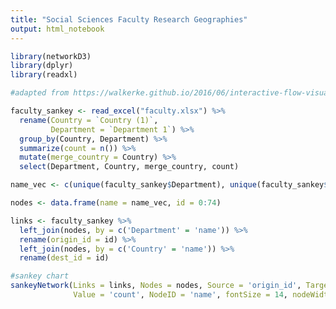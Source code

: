 ```yaml
---
title: "Social Sciences Faculty Research Geographies"
output: html_notebook
---
```



```r
library(networkD3)
library(dplyr)
library(readxl)

#adapted from https://walkerke.github.io/2016/06/interactive-flow-visualization-in-r/

faculty_sankey <- read_excel("faculty.xlsx") %>% 
  rename(Country = `Country (1)`,
         Department = `Department 1`) %>%
  group_by(Country, Department) %>%
  summarize(count = n()) %>%
  mutate(merge_country = Country) %>%
  select(Department, Country, merge_country, count)

name_vec <- c(unique(faculty_sankey$Department), unique(faculty_sankey$Country))

nodes <- data.frame(name = name_vec, id = 0:74)

links <- faculty_sankey %>%
  left_join(nodes, by = c('Department' = 'name')) %>%
  rename(origin_id = id) %>%
  left_join(nodes, by = c('Country' = 'name')) %>%
  rename(dest_id = id)

#sankey chart
sankeyNetwork(Links = links, Nodes = nodes, Source = 'origin_id', Target = 'dest_id', 
              Value = 'count', NodeID = 'name', fontSize = 14, nodeWidth = 20, height = 1000, width = 600)

```
